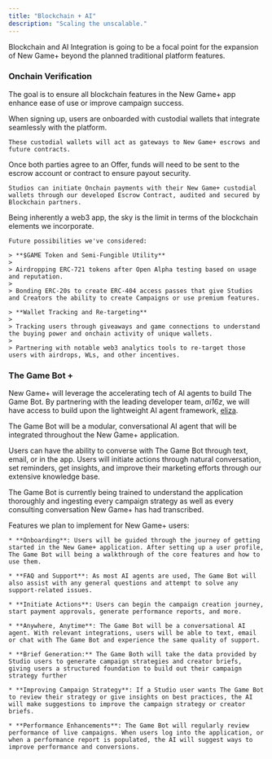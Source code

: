 ```yaml
---
title: "Blockchain + AI"
description: "Scaling the unscalable."
---
```


Blockchain and AI Integration is going to be a focal point for the expansion of New Game+ beyond the planned traditional platform features.

### Onchain Verification

The goal is to ensure all blockchain features in the New Game+ app enhance ease of use or improve campaign success.

<Tabs>
  <Tab title="Custodial Wallets">
    When signing up, users are onboarded with custodial wallets that integrate seamlessly with the platform.

    These custodial wallets will act as gateways to New Game+ escrows and future contracts.
  </Tab>

  <Tab title="Onchain Escrow">
    Once both parties agree to an Offer, funds will need to be sent to the escrow account or contract to ensure payout security.

    Studios can initiate Onchain payments with their New Game+ custodial wallets through our developed Escrow Contract, audited and secured by Blockchain partners.
  </Tab>

  <Tab title="More">
    Being inherently a web3 app, the sky is the limit in terms of the blockchain elements we incorporate.

    Future possibilities we've considered:

    > **$GAME Token and Semi-Fungible Utility**
    >
    > Airdropping ERC-721 tokens after Open Alpha testing based on usage and reputation.
    >
    > Bonding ERC-20s to create ERC-404 access passes that give Studios and Creators the ability to create Campaigns or use premium features.

    > **Wallet Tracking and Re-targeting**
    >
    > Tracking users through giveaways and game connections to understand the buying power and onchain activity of unique wallets.
    >
    > Partnering with notable web3 analytics tools to re-target those users with airdrops, WLs, and other incentives.
  </Tab>
</Tabs>

### The Game Bot +

New Game+ will leverage the accelerating tech of AI agents to build The Game Bot. By partnering with the leading developer team, *ai16z*, we will have access to build upon the lightweight AI agent framework, [eliza](https://ai16z.github.io/eliza/).

The Game Bot will be a modular, conversational AI agent that will be integrated throughout the New Game+ application.&#x20;

Users can have the ability to converse with The Game Bot through text, email, or in the app. Users will initiate actions through natural conversation, set reminders, get insights, and improve their marketing efforts through our extensive knowledge base.

The Game Bot is currently being trained to understand the application thoroughly and ingesting every campaign strategy as well as every consulting conversation New Game+ has had transcribed.

Features we plan to implement for New Game+ users:


    * **Onboarding**: Users will be guided through the journey of getting started in the New Game+ application. After setting up a user profile, The Game Bot will being a walkthrough of the core features and how to use them.

    * **FAQ and Support**: As most AI agents are used, The Game Bot will also assist with any general questions and attempt to solve any support-related issues.

    * **Initiate Actions**: Users can begin the campaign creation journey, start payment approvals, generate performance reports, and more.

    * **Anywhere, Anytime**: The Game Bot will be a conversational AI agent. With relevant integrations, users will be able to text, email or chat with The Game Bot and experience the same quality of support.

    * **Brief Generation:** The Game Both will take the data provided by Studio users to generate campaign strategies and creator briefs, giving users a structured foundation to build out their campaign strategy further

    * **Improving Campaign Strategy**: If a Studio user wants The Game Bot to review their strategy or give insights on best practices, the AI will make suggestions to improve the campaign strategy or creator briefs.

    * **Performance Enhancements**: The Game Bot will regularly review performance of live campaigns. When users log into the application, or when a performance report is populated, the AI will suggest ways to improve performance and conversions.

